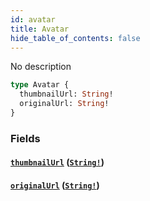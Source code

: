 ```yaml
---
id: avatar
title: Avatar
hide_table_of_contents: false
---
```



No description

```graphql
type Avatar {
  thumbnailUrl: String!
  originalUrl: String!
}
```


### Fields

#### [`thumbnailUrl`](#) ([`String!`](/swapi/scalars/string))




#### [`originalUrl`](#) ([`String!`](/swapi/scalars/string))






